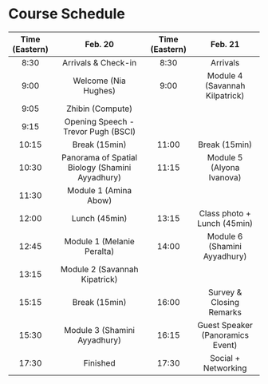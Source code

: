 # Course Schedule

| Time (Eastern) |                     Feb. 20                     | Time (Eastern) |              Feb. 21             |
|:--------------:|:-----------------------------------------------:|:--------------:|:--------------------------------:|
|      8:30      |               Arrivals & Check-in               |      8:30      |             Arrivals             |
|      9:00      |               Welcome (Nia Hughes)              |      9:00      |  Module 4 (Savannah Kilpatrick)  |
|      9:05      |                 Zhibin (Compute)                |                |                                  |
|      9:15      |       Opening Speech - Trevor Pugh (BSCI)       |                |                                  |
|      10:15     |                  Break (15min)                  |      11:00     |           Break (15min)          |
|      10:30     | Panorama of Spatial Biology (Shamini Ayyadhury) |      11:15     |     Module 5 (Alyona Ivanova)    |
|      11:30     |              Module 1 (Amina Abow)              |                |                                  |
|      12:00     |                  Lunch (45min)                  |      13:15     |    Class photo + Lunch (45min)   |
|      12:45     |            Module 1 (Melanie Peralta)           |      14:00     |   Module 6 (Shamini Ayyadhury)   |
|      13:15     |          Module 2 (Savannah Kipatrick)          |                |                                  |
|      15:15     |                  Break (15min)                  |      16:00     |     Survey & Closing Remarks     |
|      15:30     |           Module 3 (Shamini Ayyadhury)          |      16:15     | Guest Speaker (Panoramics Event) |
|      17:30     |                     Finished                    |      17:30     |        Social + Networking       |